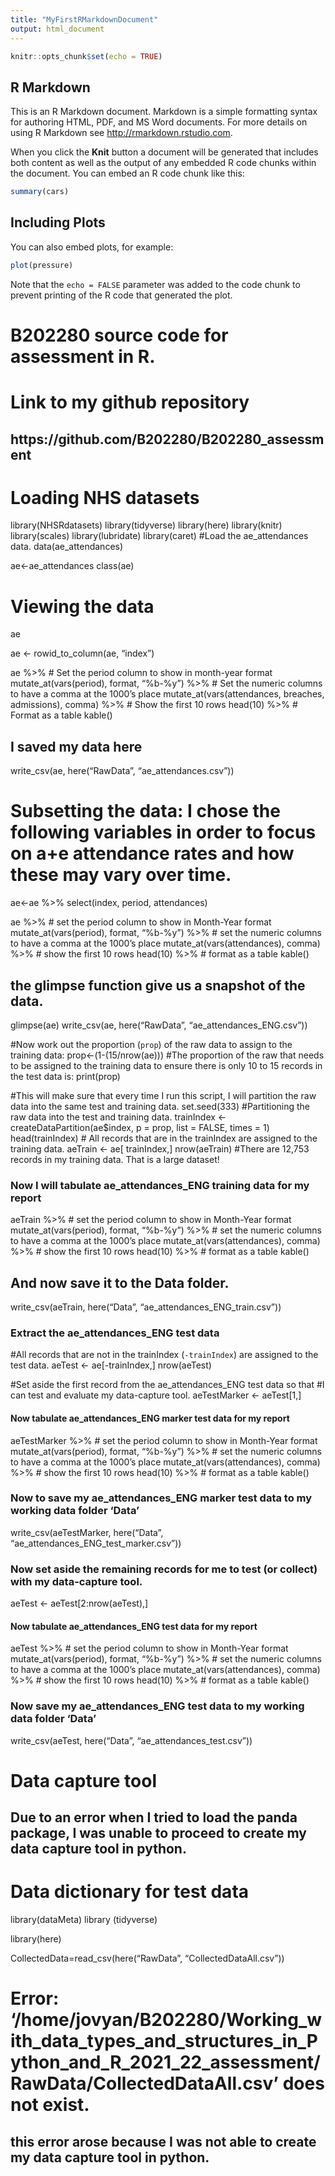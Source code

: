 ```yaml
---
title: "MyFirstRMarkdownDocument"
output: html_document
---
```


```r
knitr::opts_chunk$set(echo = TRUE)
```

## R Markdown

This is an R Markdown document. Markdown is a simple formatting syntax for authoring HTML, PDF, and MS Word documents. For more details on using R Markdown see <http://rmarkdown.rstudio.com>.

When you click the **Knit** button a document will be generated that includes both content as well as the output of any embedded R code chunks within the document. You can embed an R code chunk like this:

```r
summary(cars)
```

## Including Plots

You can also embed plots, for example:

```r
plot(pressure)
```

Note that the `echo = FALSE` parameter was added to the code chunk to prevent printing of the R code that generated the plot.

# B202280 source code for assessment in R.

# Link to my github repository
## https://github.com/B202280/B202280_assessment

# Loading NHS datasets

library(NHSRdatasets)
library(tidyverse)
library(here)
library(knitr)
library(scales)
library(lubridate)
library(caret)
#Load the ae_attendances data.
data(ae_attendances)

ae<-ae_attendances
class(ae)

# Viewing the data
ae

ae <- rowid_to_column(ae, "index")

ae %>%
  # Set the period column to show in month-year format
  mutate_at(vars(period), format, "%b-%y") %>% 
  # Set the numeric columns to have a comma at the 1000's place
  mutate_at(vars(attendances, breaches, admissions), comma) %>%
  # Show the first 10 rows
  head(10) %>%
  # Format as a table
  kable()
  
## I saved my data here  
  write_csv(ae, here("RawData", "ae_attendances.csv"))

# Subsetting the data: I chose the following variables in order to focus on a+e attendance rates and how these may vary over time. 
ae<-ae %>% select(index, period, attendances)

ae %>%
  # set the period column to show in Month-Year format
  mutate_at(vars(period), format, "%b-%y") %>% 
  # set the numeric columns to have a comma at the 1000's place
  mutate_at(vars(attendances), comma) %>%
  # show the first 10 rows
  head(10) %>%
  # format as a table
  kable()

## the glimpse function give us a snapshot of the data. 
glimpse(ae)
write_csv(ae, here("RawData", "ae_attendances_ENG.csv"))

#Now work out the proportion (`prop`) of the raw data to assign to the training data:
prop<-(1-(15/nrow(ae)))
#The proportion of the raw that needs to be assigned to the training data to ensure there is only 10 to 15 records in the test data is: 
print(prop)

#This will make sure that every time I run this script, I will partition the raw data into the same test and training data.
set.seed(333)
#Partitioning the raw data into the test and training data.
trainIndex <- createDataPartition(ae$index, p = prop, 
                                  list = FALSE, 
                                  times = 1)
head(trainIndex)
# All records that are in the trainIndex are assigned to the training data.
aeTrain <- ae[ trainIndex,]
nrow(aeTrain)
#There are 12,753 records in my training data. That is a large dataset!

### Now I will tabulate ae_attendances_ENG training data for my report
aeTrain %>%
  # set the period column to show in Month-Year format
  mutate_at(vars(period), format, "%b-%y") %>% 
  # set the numeric columns to have a comma at the 1000's place
  mutate_at(vars(attendances), comma) %>%
  # show the first 10 rows
  head(10) %>%
  # format as a table
  kable()

## And now save it to the Data folder.  
write_csv(aeTrain, here("Data", "ae_attendances_ENG_train.csv"))  

### Extract the ae_attendances_ENG test data
#All records that are not in the trainIndex (`-trainIndex`) are assigned to the test data.
aeTest  <- ae[-trainIndex,]
nrow(aeTest)

#Set aside the first record from the ae_attendances_ENG test data so that 
#I can test and evaluate my data-capture tool.
aeTestMarker  <- aeTest[1,]

#### Now tabulate ae_attendances_ENG marker test data for my report
aeTestMarker  %>%
  # set the period column to show in Month-Year format
  mutate_at(vars(period), format, "%b-%y") %>% 
  # set the numeric columns to have a comma at the 1000's place
  mutate_at(vars(attendances), comma) %>%
  # show the first 10 rows
  head(10) %>%
  # format as a table
  kable()

### Now to save my ae_attendances_ENG marker test data to my working data folder 'Data'
write_csv(aeTestMarker, here("Data", "ae_attendances_ENG_test_marker.csv"))

### Now set aside the remaining records for me to test (or collect) with my data-capture tool.
aeTest  <- aeTest[2:nrow(aeTest),]

#### Now tabulate ae_attendances_ENG test data for my report
aeTest  %>%
  # set the period column to show in Month-Year format
  mutate_at(vars(period), format, "%b-%y") %>% 
  # set the numeric columns to have a comma at the 1000's place
  mutate_at(vars(attendances), comma) %>%
  # show the first 10 rows
  head(10) %>%
  # format as a table
  kable()

### Now save my ae_attendances_ENG test data to my working data folder 'Data'
write_csv(aeTest, here("Data", "ae_attendances_test.csv"))

# Data capture tool 
## Due to an error when I tried to load the panda package, I was unable to proceed to create my data capture tool in python.

# Data dictionary for test data
library(dataMeta)
library (tidyverse)

library(here)

CollectedData=read_csv(here("RawData", "CollectedDataAll.csv"))

# Error: '/home/jovyan/B202280/Working_with_data_types_and_structures_in_Python_and_R_2021_22_assessment/RawData/CollectedDataAll.csv' does not exist.

## this error arose because I was not able to create my data capture tool in python.

